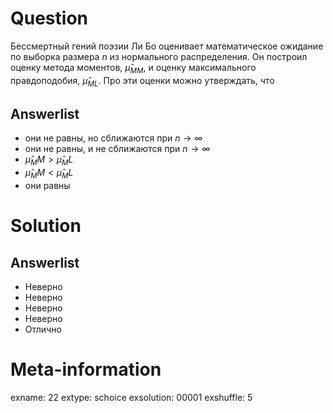 Question
========
Бессмертный гений поэзии Ли Бо оценивает математическое ожидание  по выборка размера $n$ из нормального распределения. Он построил оценку метода моментов, $\hat{\mu}_{MM}$, и оценку максимального правдоподобия, $\hat{\mu}_{ML}$. Про эти оценки можно утверждать, что
 

Answerlist
----------
*  они не равны, но сближаются при $n\to \infty$
*  они не равны, и не сближаются при $n\to \infty$
*  $\hat\mu_MM>\hat\mu_ML$
*  $\hat\mu_MM<\hat\mu_ML$ 
*  они равны

Solution
========

Answerlist
----------
*  Неверно
*  Неверно
*  Неверно
*  Неверно
*  Отлично

Meta-information
================
exname: 22
extype: schoice
exsolution: 00001
exshuffle: 5
